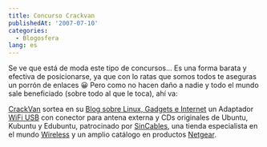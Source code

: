 ```yaml
---
title: Concurso Crackvan
publishedAt: '2007-07-10'
categories:
  - Blogosfera
lang: es
---
```


Se ve que está de moda este tipo de concursos... Es una forma barata y efectiva de posicionarse, ya que con lo ratas que somos todos te aseguras un porrón de enlaces 😀 Pero como no hacen daño a nadie y todo el mundo sale beneficiado (sobre todo al que le toca), ahí va:

[CrackVan](http://blog.crackvan.net) sortea en su [Blog sobre Linux, Gadgets e Internet](http://blog.crackvan.net) un Adaptador [WiFi USB](http://www.sincables.es/product_info.php/products_id/161?CrackVan) con conector para antena externa y CDs originales de Ubuntu, Kubuntu y Edubuntu, patrocinado por [SinCables](http://www.sincables.es?CrackVan), una tienda especialista en el mundo [Wireless](http://www.sincables.es?CrackVan) y un amplio catálogo en productos [Netgear](http://www.sincables.es/advanced_search_result.php?keywords=netgear&x=0&y=0?CrackVan).
